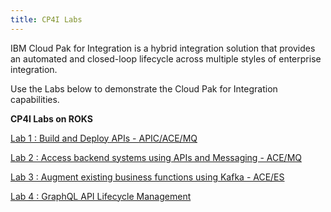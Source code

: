 ```yaml
---
title: CP4I Labs
---
```


<ArticleDetails name="Carlos Hirata, Ravi Katikala, Rafaael Osorio" lastUpdated="MArch 2021" readTimeMinutes="120" />

IBM Cloud Pak for Integration is a hybrid integration solution that provides an automated and closed-loop lifecycle across multiple styles of enterprise integration.

Use the Labs below to demonstrate the Cloud Pak for Integration capabilities.

**CP4I Labs on ROKS**

[Lab 1 : Build and Deploy APIs - APIC/ACE/MQ](tutorials/BuildDeployAPIs)

[Lab 2 : Access backend systems using APIs and Messaging - ACE/MQ](tutorials/AccessBackendSystems)

[Lab 3 : Augment existing business functions using Kafka - ACE/ES](tutorials/CreateEngagingExperiences)

[Lab 4 : GraphQL API Lifecycle Management](tutorials/ManageGraphQL)
